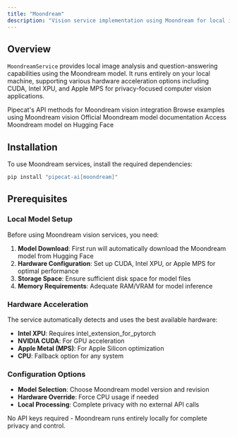 ```yaml
---
title: "Moondream"
description: "Vision service implementation using Moondream for local image analysis and question answering"
---
```


## Overview

`MoondreamService` provides local image analysis and question-answering capabilities using the Moondream model. It runs entirely on your local machine, supporting various hardware acceleration options including CUDA, Intel XPU, and Apple MPS for privacy-focused computer vision applications.

<CardGroup cols={2}>
  <Card
    title="Moondream Vision API Reference"
    icon="code"
    href="https://reference-server.pipecat.ai/en/latest/api/pipecat.services.moondream.vision.html"
  >
    Pipecat's API methods for Moondream vision integration
  </Card>
  <Card
    title="Example Implementation"
    icon="play"
    href="https://github.com/pipecat-ai/pipecat/blob/main/examples/foundational/12-describe-video.py"
  >
    Browse examples using Moondream vision
  </Card>
  <Card
    title="Moondream Documentation"
    icon="book"
    href="https://www.moondream.ai/"
  >
    Official Moondream model documentation
  </Card>
  <Card
    title="Hugging Face Model"
    icon="microphone"
    href="https://huggingface.co/vikhyatk/moondream2"
  >
    Access Moondream model on Hugging Face
  </Card>
</CardGroup>

## Installation

To use Moondream services, install the required dependencies:

```bash
pip install "pipecat-ai[moondream]"
```

## Prerequisites

### Local Model Setup

Before using Moondream vision services, you need:

1. **Model Download**: First run will automatically download the Moondream model from Hugging Face
2. **Hardware Configuration**: Set up CUDA, Intel XPU, or Apple MPS for optimal performance
3. **Storage Space**: Ensure sufficient disk space for model files
4. **Memory Requirements**: Adequate RAM/VRAM for model inference

### Hardware Acceleration

The service automatically detects and uses the best available hardware:

- **Intel XPU**: Requires intel_extension_for_pytorch
- **NVIDIA CUDA**: For GPU acceleration
- **Apple Metal (MPS)**: For Apple Silicon optimization
- **CPU**: Fallback option for any system

### Configuration Options

- **Model Selection**: Choose Moondream model version and revision
- **Hardware Override**: Force CPU usage if needed
- **Local Processing**: Complete privacy with no external API calls

<Tip>
  No API keys required - Moondream runs entirely locally for complete privacy
  and control.
</Tip>
